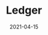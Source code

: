 ---
title: Ledger
status: publish
date: 2021-04-15
slug: Secure your Native IOTX, as well as their ERC20 and BEP20 pegged versions with the most trusted hardware wallet.
logo: https://wp.gcap1.iotex.io/wp-content/uploads/2021/04/ledger-logo.png
featured_img: https://wp.gcap1.iotex.io/wp-content/uploads/2021/04/ledger-logo.png
website: https://ledger.com
twitter:
telegram:
---